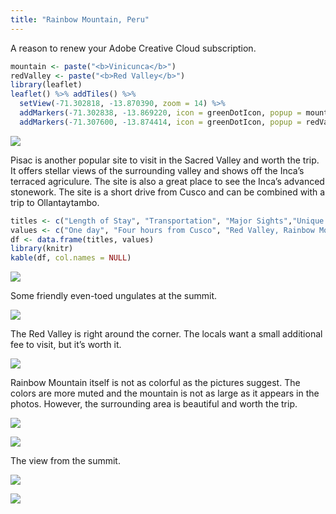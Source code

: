 ```yaml
---
title: "Rainbow Mountain, Peru"
---
```


A reason to renew your Adobe Creative Cloud subscription.

```r
mountain <- paste("<b>Vinicunca</b>")
redValley <- paste("<b>Red Valley</b>")
library(leaflet)
leaflet() %>% addTiles() %>%
  setView(-71.302818, -13.870390, zoom = 14) %>%
  addMarkers(-71.302838, -13.869220, icon = greenDotIcon, popup = mountain) %>% # Rainbow Mountain
  addMarkers(-71.307600, -13.874414, icon = greenDotIcon, popup = redValley) # Red Valley
```

![](./images/RainbowMountain/rainbow1.png)

Pisac is another popular site to visit in the Sacred Valley and worth the trip. It offers stellar views of the surrounding valley and shows off the Inca's terraced agriculure. The site is also a great place to see the Inca's advanced stonework. The site is a short drive from Cusco and can be combined with a trip to Ollantaytambo.

```r
titles <- c("Length of Stay", "Transportation", "Major Sights","Unique Foods", "Restaurant Recommendations")
values <- c("One day", "Four hours from Cusco", "Red Valley, Rainbow Mountain", "", "")
df <- data.frame(titles, values)
library(knitr)
kable(df, col.names = NULL)
```

![](./images/RainbowMountain/rainbow10.png)

Some friendly even-toed ungulates at the summit.

![](./images/RainbowMountain/rainbow20.png)

The Red Valley is right around the corner. The locals want a small additional fee to visit, but it's worth it.

![](./images/RainbowMountain/rainbow21.png)

Rainbow Mountain itself is not as colorful as the pictures suggest. The colors are more muted and the mountain is not as large as it appears in the photos. However, the surrounding area is beautiful and worth the trip.

![](./images/RainbowMountain/rainbow8.png)

![](./images/RainbowMountain/rainbow7.png)

The view from the summit.

![](./images/RainbowMountain/rainbow17.png)

![](./images/RainbowMountain/rainbow6.png)